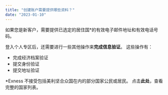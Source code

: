 ```yaml
---
title: "创建账户需要提供哪些资料？"
date: "2023-01-10"
---
```


<Ads></Ads> 

如果您是新客户，需要提供已选定的居住国*的有效电子邮件地址和有效电话号码。

登入个人专区后，还需要进行一些其他操作来**完成信息验证**。 这些操作有：

- 完成经济档案验证
- 提交身份验证
- 提交地址验证

*Exness 不接受包括美利坚合众国在内的部分国家公民或居民。 点击**此处**，查看完整的国家列表。
